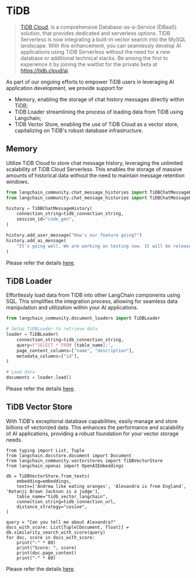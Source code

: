 # TiDB

> [TiDB Cloud](https://tidbcloud.com/), is a comprehensive Database-as-a-Service (DBaaS) solution, that provides dedicated and serverless options. TiDB Serverless is now integrating a built-in vector search into the MySQL landscape. With this enhancement, you can seamlessly develop AI applications using TiDB Serverless without the need for a new database or additional technical stacks. Be among the first to experience it by joining the waitlist for the private beta at https://tidb.cloud/ai.

As part of our ongoing efforts to empower TiDB users in leveraging AI application development, we provide support for

- Memory, enabling the storage of chat history messages directly within TiDB;
- TiDB Loader streamlining the process of loading data from TiDB using Langchain;
- TiDB Vector Store, enabling the use of TiDB Cloud as a vector store, capitalizing on TiDB's robust database infrastructure.

## Memory

Utilize TiDB Cloud to store chat message history, leveraging the unlimited scalability of TiDB Cloud Serverless. This enables the storage of massive amounts of historical data without the need to maintain message retention windows.

```python
from langchain_community.chat_message_histories import TiDBChatMessageHistory
from langchain_community.chat_message_histories import TiDBChatMessageHistory

history = TiDBChatMessageHistory(
    connection_string=tidb_connection_string,
    session_id="code_gen",
)

history.add_user_message("How's our feature going?")
history.add_ai_message(
    "It's going well. We are working on testing now. It will be released in Feb."
)
```

Please refer the details [here](/docs/integrations/memory/tidb_chat_message_history).

## TiDB Loader

Effortlessly load data from TiDB into other LangChain components using SQL. This simplifies the integration process, allowing for seamless data manipulation and utilization within your AI applications.

```python
from langchain_community.document_loaders import TiDBLoader

# Setup TiDBLoader to retrieve data
loader = TiDBLoader(
    connection_string=tidb_connection_string,
    query=f"SELECT * FROM {table_name};",
    page_content_columns=["name", "description"],
    metadata_columns=["id"],
)

# Load data
documents = loader.load()
```

Please refer the details [here](/docs/integrations/document_loaders/tidb).

## TiDB Vector Store

With TiDB's exceptional database capabilities, easily manage and store billions of vectorized data. This enhances the performance and scalability of AI applications, providing a robust foundation for your vector storage needs.

```
from typing import List, Tuple
from langchain.docstore.document import Document
from langchain_community.vectorstores import TiDBVectorStore
from langchain_openai import OpenAIEmbeddings

db = TiDBVectorStore.from_texts(
    embedding=embeddings,
    texts=['Andrew like eating oranges', 'Alexandra is from England', 'Ketanji Brown Jackson is a judge'],
    table_name="tidb_vector_langchain",
    connection_string=tidb_connection_url,
    distance_strategy="cosine",
)

query = "Can you tell me about Alexandra?"
docs_with_score: List[Tuple[Document, float]] = db.similarity_search_with_score(query)
for doc, score in docs_with_score:
    print("-" * 80)
    print("Score: ", score)
    print(doc.page_content)
    print("-" * 80)
```

Please refer the details [here](/docs/integrations/vectorstores/tidb_vector).
